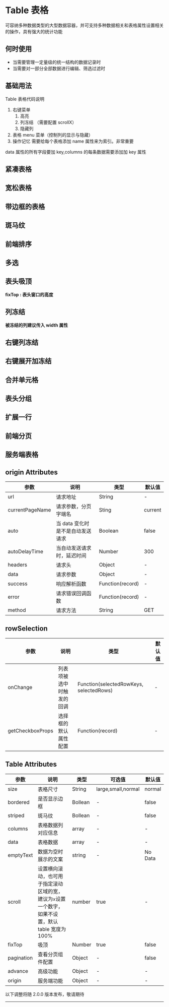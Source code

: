 # Table 表格

可容纳多种数据类型的大型数据容器，并可支持多种数据相关和表格属性设置相关的操作，具有强大的统计功能

## 何时使用

- 当需要管理一定量级的统一结构的数据记录时
- 当需要对一部分全部数据进行编辑、筛选过滤时

## 基础用法

Table 表格代码说明

1. 右键菜单
   1. 高亮
   2. 列冻结 （需要配置 scrollX）
   3. 隐藏列
2. 表格 menu 菜单（控制列的显示与隐藏）
3. 操作记忆 需要给每个表格添加 name 属性来为索引。非常重要

data 属性的所有字段要加 key,columns 的每条数据需要添加加 key 属性


<DemoBase />

## 紧凑表格


<DemoCompact />

## 宽松表格


<DemoLoose />

## 带边框的表格


<DemoBorder />

## 斑马纹


<DemoZebra />

## 前端排序


<DemoSort />

## 多选


<DemoMultiple />

## 表头吸顶

**fixTop : 表头窗口的高度**


<DemoHeader />

## 列冻结

**被冻结的列建议传入 width 属性**


<DemoRow />

## 右键列冻结


<DemoRightHandRow />

## 右键展开加冻结


<DemoUnfold />

## 合并单元格


<DemoMerge />

## 表头分组


<DemoGroup />

## 扩展一行


<DemoExtend />

## 前端分页


<DemoPaging />

## 服务端表格


<DemoServer />

## origin Attributes

| 参数            | 说明                             | 类型             | 默认值  |
| --------------- | -------------------------------- | ---------------- | ------- |
| url             | 请求地址                         | String           | -       |
| currentPageName | 请求参数，分页字端名             | Sting            | current |
| auto            | 当 data 变化时是不是自动发送请求 | Boolean          | false   |
| autoDelayTime   | 当自动发送请求时，延迟时间       | Number           | 300     |
| headers         | 请求头                           | Object           | -       |
| data            | 请求参数                         | Object           | -       |
| success         | 响应解析函数                     | Function(record) | -       |
| error           | 请求错误回调函数                 | Function(record) | -       |
| method          | 请求方法                         | String           | GET     |

## rowSelection

| 参数             | 说明                     | 类型                                    | 默认值 |
| ---------------- | ------------------------ | --------------------------------------- | ------ |
| onChange         | 列表项被选中时触发的回调 | Function(selectedRowKeys, selectedRows) | -      |
| getCheckboxProps | 选择框的默认属性配置     | Function(record)                        | -      |

## Table Attributes

| 参数       | 说明                                                                                              | 类型    | 可选值             | 默认值  |
| ---------- | ------------------------------------------------------------------------------------------------- | ------- | ------------------ | ------- |
| size       | 表格尺寸                                                                                          | String  | large,small,normal | normal  |
| bordered   | 是否显示边框                                                                                      | Bollean | -                  | false   |
| striped    | 斑马纹                                                                                            | Bollean | -                  | false   |
| columns    | 表格数据列对应信息                                                                                | array   | -                  | -       |
| data       | 表格数据                                                                                          | array   | -                  | -       |
| emptyText  | 数据为空时展示的文案                                                                              | string  | -                  | No Data |
| scroll     | 设置横向滚动，也可用于指定滚动区域的宽，建议为`x`设置一个数字，如果不设置，默认 table 宽度为 100% | number  | true               | -       |
| fixTop     | 吸顶                                                                                              | Number  | true               | false   |
| pagination | 查看分页组件配置                                                                                  | Object  | -                  | false   |
| advance    | 高级功能                                                                                          | Object  | -                  | -       |
| origin     | 服务端功能                                                                                        | Object  | -                  | -       |

<div style={{ position: 'relative' }}>
  <span
    style={{
      position: 'absolute',
      background: '#fff',
      left: '50%',
      transform: ' translate(-50%,-50%)',
      fontSize: '18px',
      padding: 5,
      color: '#f63'
    }}
  >
    以下调整将随 2.0.0 版本发布，敬请期待
  </span>
  <hr style={{ marginTop: 50, marginBottom: 20, border: '0.5px dashed #c8c8c8' }} />
</div>
